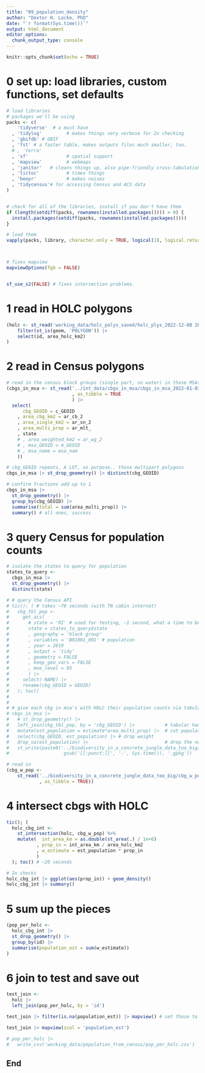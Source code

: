```yaml
---
title: "09_population_density"
author: "Dexter H. Locke, PhD"
date: "`r format(Sys.time())`"
output: html_document
editor_options: 
  chunk_output_type: console
---
```




```r
knitr::opts_chunk$set(echo = TRUE)
```


# 0 set up: load libraries, custom functions, set defaults
```r

# load libraries
# packages we'll be using
packs <- c(
    'tidyverse'  # a must have
  , 'tidylog'         # makes things very verbose for 2x checking
  , 'gbifdb' # GBIF
  , 'fst' # a faster table, makes outputs files much smaller, too.
  # , 'terra'
  , 'sf'              # spatial support
  , 'mapview'         # webmaps
  , 'janitor'   # cleans things up, also pipe-friendly cross-tabulations
  , 'tictoc'          # times things
  , 'beepr'           # makes noises
  , 'tidycensus'# for accessing Census and ACS data
)


# check for all of the libraries, install if you don't have them
if (length(setdiff(packs, rownames(installed.packages()))) > 0) {
  install.packages(setdiff(packs, rownames(installed.packages())))  
}

# load them
vapply(packs, library, character.only = TRUE, logical(1), logical.return = TRUE, quietly = TRUE)



# fixes mapview
mapviewOptions(fgb = FALSE)


sf_use_s2(FALSE) # fixes intersection problems. 
```


# 1 read in HOLC polygons
```r

(holc <- st_read('working_data/holc_polys_saved/holc_plys_2022-12-08 20-13-17.gpkg', as_tibble = TRUE) |> 
    filter(st_is(geom, 'POLYGON')) |> 
    select(id, area_holc_km2)
)

```


# 2 read in Census polygons
```r

# read in the census block groups (single part, no water) in those MSAs that have HOLC polygons
(cbgs_in_msa <- st_read('../int_data/cbgs_in_msa/cbgs_in_msa_2022-01-03 06-40-20.shp'
                        , as_tibble = TRUE
                        ) |> 
  select(
      cbg_GEOID = c_GEOID
    , area_cbg_km2 = ar_cb_2
    , area_single_km2 = ar_sn_2
    , area_multi_prop = ar_mlt_
    , state
    # , area_weighted_km2 = ar_wg_2
    # , msa_GEOID = m_GEOID
    # , msa_name = msa_nam
    ))

# cbg_GEOID repeats, A LOT, on purpose.. those multipart polygons
cbgs_in_msa |> st_drop_geometry() |> distinct(cbg_GEOID)

# confirm fractions add up to 1
cbgs_in_msa |> 
  st_drop_geometry() |> 
  group_by(cbg_GEOID) |> 
  summarise(total = sum(area_multi_prop)) |> 
  summary() # all ones, success

```


# 3 query Census for population counts
```r

# isolate the states to query for population
states_to_query <- 
  cbgs_in_msa |> 
  st_drop_geometry() |> 
  distinct(state)

# # query the Census API
# tic(); ( # takes ~70 seconds (with TN cabin internat)
#   cbg_tbl_pop <-
#     get_acs(
#       # state = 'RI' # used for testing, ~1 second, what a time to be alive
#       state = states_to_query$state
#       , geography = 'block group'
#       , variables = 'B01001_001' # population
#       , year = 2019
#       , output = 'tidy'
#       , geometry = FALSE
#       , keep_geo_vars = FALSE
#       , moe_level = 95
#       ) |>
#     select(-NAME) |>
#     rename(cbg_GEOID = GEOID)
#   ); toc()
# 
# 
# # give each cbg in msa's with HOLC their population counts via tabular join
# cbgs_in_msa |>
#   # st_drop_geometry() |>
#   left_join(cbg_tbl_pop, by = 'cbg_GEOID') |>           # tabular hand-ff
#   mutate(est_population = estimate*area_multi_prop) |>  # cut population down by multipart fraction
#   select(cbg_GEOID, est_population) |> # drop weight
#   drop_na(est_population) |>                            # drop the non-matches / a double check
#   st_write(paste0('../biodiversity_in_a_concrete_jungle_data_too_big/cbg_w_pop_', # write it out
#                    gsub('[[:punct:]]', '-', Sys.time()), '.gpkg'))

# read in
(cbg_w_pop <- 
    st_read('../biodiversity_in_a_concrete_jungle_data_too_big/cbg_w_pop_2023-10-12 09-55-20.gpkg'
            , as_tibble = TRUE))

```


# 4 intersect cbgs with HOLC
```r

tic(); (
  holc_cbg_int <- 
    st_intersection(holc, cbg_w_pop) %>% 
    mutate(  int_area_km = as.double(st_area(.) / 1e+6)
           , prop_in = int_area_km / area_holc_km2
           , w_estimate = est_population * prop_in
           )
  ); toc() # ~20 seconds

# 2x checks
holc_cbg_int |> ggplot(aes(prop_in)) + geom_density()
holc_cbg_int |> summary()

```


# 5 sum up the pieces
```r

(pop_per_holc <- 
  holc_cbg_int |> 
  st_drop_geometry() |> 
  group_by(id) |> 
  summarise(population_est = sum(w_estimate))
)

```

# 6 join to test and save out
```r

test_join <- 
  holc |> 
  left_join(pop_per_holc, by = 'id')

test_join |> filter(is.na(population_est)) |> mapview() # set those to zero later!

test_join |> mapview(zcol = 'population_est')

# pop_per_holc |> 
#   write_csv('working_data/population_from_census/pop_per_holc.csv')

```


## End